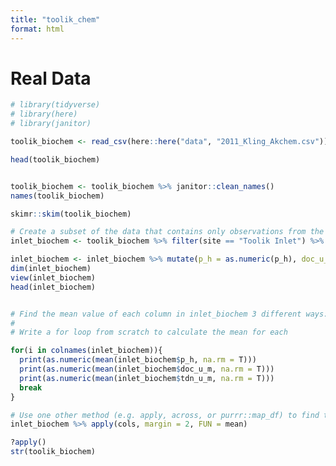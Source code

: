 ```yaml
---
title: "toolik_chem"
format: html
---
```


# Real Data 
```r
# library(tidyverse)
# library(here)
# library(janitor)

toolik_biochem <- read_csv(here::here("data", "2011_Kling_Akchem.csv"))

head(toolik_biochem)


toolik_biochem <- toolik_biochem %>% janitor::clean_names()
names(toolik_biochem)

skimr::skim(toolik_biochem)

```


```r
# Create a subset of the data that contains only observations from the “Toolik Inlet” site, and that only contains the variables (columns) for pH, dissolved organic carbon (DOC), and total dissolved nitrogen (TDN) (hint: see dplyr::select()). Store this subset as inlet_biochem. Make sure to look at the subset you’ve created.
inlet_biochem <- toolik_biochem %>% filter(site == "Toolik Inlet") %>% dplyr::select(p_h, doc_u_m, tdn_u_m)

inlet_biochem <- inlet_biochem %>% mutate(p_h = as.numeric(p_h), doc_u_m = as.numeric(doc_u_m), tdn_u_m =  as.numeric(tdn_u_m))
dim(inlet_biochem)
view(inlet_biochem)
head(inlet_biochem)



```


```r
# Find the mean value of each column in inlet_biochem 3 different ways:
# 
# Write a for loop from scratch to calculate the mean for each

for(i in colnames(inlet_biochem)){
  print(as.numeric(mean(inlet_biochem$p_h, na.rm = T)))
  print(as.numeric(mean(inlet_biochem$doc_u_m, na.rm = T)))
  print(as.numeric(mean(inlet_biochem$tdn_u_m, na.rm = T)))
  break 
}

# Use one other method (e.g. apply, across, or purrr::map_df) to find the mean for each column.
inlet_biochem %>% apply(cols, margin = 2, FUN = mean) 

?apply()
str(toolik_biochem)



```


